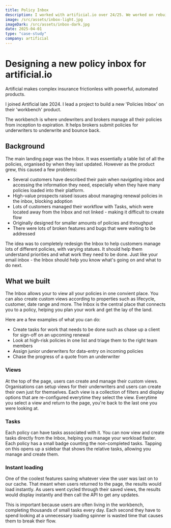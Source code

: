 ```yaml
---
title: Policy Inbox
description: I worked with artificial.io over 24/25. We worked on rebuild their "workbench", an all-in-one platform for insurance underwriters. In lead the rebuild of their 'Policy Inbox' feature.
image: /src/assets/inbox-light.jpg
imageDark: /src/assets/inbox-dark.jpg
date: 2025-04-01
type: "case-study"
company: artificial
---
```



# Designing a new policy inbox for artificial.io

Artificial makes complex insurance frictionless with powerful, automated products.

I joined Artificial late 2024. I lead a project to build a new 'Policies Inbox' on their 'workbench' product.

The workbench is where undewriters and brokers manage all their policies from inception to expiration. It helps brokers submit policies for underwriters to underwrite and bounce back.

<Media
  src="https://ucarecdn.com/ed78a7a2-b3d5-4080-9bee-62021a5bc3a0/"
  type="image"
  alt="New Inbox design"
  client:load
/>

## Background

The main landing page was the Inbox. It was essentially a table list of all the policies, organised by when they last updated. However as the product grew, this caused a few problems:

- Several customers have described their pain when navigating inbox and accessing the information they need, especially when they have many policies loaded into their platform.
- High-value prospects raised issues about managing renewal policies in the inbox, blocking adoption
- Lots of customers managed their workflow with Tasks, which were located away from the Inbox and not linked - making it difficult to create flow
- Originally designed for smaller amounts of policies and throughput
- There were lots of broken features and bugs that were waiting to be addressed

The idea was to completely redesign the Inbox to help customers manage lots of different policies, with varying statues. It should help them understand priorities and what work they need to be done.
Just like your email inbox - the Inbox should help you know what's going on and what to do next.

## What we built

The Inbox allows your to view all your policies in one convient place. You can also create custom views according to properties such as lifecycle, customer, date range and more.
The Inbox is the central place that connects you to a policy, helping you plan your work and get the lay of the land.

<Media
  src="https://utfs.io/f/0X1QxrmMTXAjv3kvOmweAJ46FwCmiUfbxtHjVu53qpT1EKln"
  type="video"
  title="New Policy Inbox for artificial.io workbench"
  client:load
/>

Here are a few examples of what you can do:

- Create tasks for work that needs to be done such as chase up a client for sign-off on an upcoming renewal
- Look at high-risk policies in one list and triage them to the right team members
- Assign junior underwriters for data-entry on incoming policies
- Chase the progress of a quote from an underwriter

### Views

At the top of the page, users can create and manage their custom views. Organisations can setup views for their underwriters and users can create their own just for themselves.
Each view is a collection of filters and display options that are re-configured everytime they select the view. Everytime you select a view and return to the page, you're back to the last one you were looking at.

<Media
  src="https://ucarecdn.com/3b16cb71-5c08-4db5-bcad-2e719414d57b/"
  type="image"
  alt="UI for creating custom views"
  client:load
/>

### Tasks

Each policy can have tasks associated with it. You can now view and create tasks directly from the Inbox, helping you manage your workload faster.
Each policy has a small badge counting the non-completed tasks. Tapping on this opens up a sidebar that shows the relative tasks, allowing you manage and create them.

### Instant loading

One of the coolest features saving whatever view the user was last on to our cache. That meant when users returned to the page, the results would load instantly.
As users went cycled through their saved views, the results would display instantly and then call the API to get any updates.

This is important because users are often living in the workbench, completing thousands of small tasks every day. Each second they have to spend looking at a unnecessary loading spinner is wasted time that causes them to break their flow.
